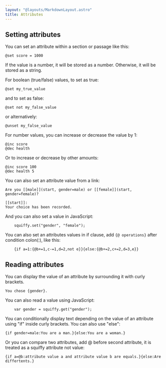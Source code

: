 ```yaml
---
layout: "@layouts/MarkdownLayout.astro"
title: Attributes
---
```



Setting attributes
------------------

You can set an attribute within a section or passage like this:

```
@set score = 1000
```

If the value is a number, it will be stored as a number. Otherwise, it will be stored as a string.

For boolean (true/false) values, to set as true:

```
@set my_true_value
```
    
and to set as false:

```
@set not my_false_value
```
    
or alternatively:

```
@unset my_false_value
```
    
For number values, you can increase or decrease the value by 1:

```
@inc score
@dec health
```

Or to increase or decrease by other amounts:

```
@inc score 100
@dec health 5
```

You can also set an attribute value from a link:

```
Are you [[male]](start, gender=male) or [[female]](start, gender=female)?

[[start]]:
Your choice has been recorded.
```

And you can also set a value in JavaScript:

```
    squiffy.set("gender", "female");
```

You can also set an attributes values in if clause, add `{@ operations}` after condition colon(:), like this:

```
    {if a=1:{@b+=1,c-=1,d=2,not e}}{else:{@b+=2,c+=2,d=3,e}}
```

Reading attributes
------------------

You can display the value of an attribute by surrounding it with curly brackets.

```
You chose {gender}.
```

You can also read a value using JavaScript:

```
    var gender = squiffy.get("gender");
```

You can conditionally display text depending on the value of an attribute using "if" inside curly brackets. You can also use "else":

```
{if gender=male:You are a man.}{else:You are a woman.}
```

Or you can compare two attributes, add @ before second attribute, it is treated as a squiffy attribute not value:

```
{if a=@b:attribute value a and attribute value b are equals.}{else:Are differtents.}
```